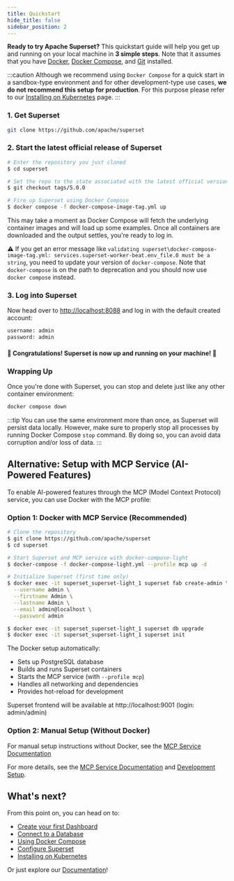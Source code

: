 ```yaml
---
title: Quickstart
hide_title: false
sidebar_position: 2
---
```


**Ready to try Apache Superset?** This quickstart guide will help you
get up and running on your local machine in **3 simple steps**. Note that
it assumes that you have [Docker](https://www.docker.com),
[Docker Compose](https://docs.docker.com/compose/), and
[Git](https://git-scm.com/) installed.

:::caution
Although we recommend using `Docker Compose` for a quick start in a sandbox-type
environment and for other development-type use cases, **we
do not recommend this setup for production**. For this purpose please
refer to our
[Installing on Kubernetes](/docs/installation/kubernetes/)
page.
:::

### 1. Get Superset

```bash
git clone https://github.com/apache/superset
```

### 2. Start the latest official release of Superset

```bash
# Enter the repository you just cloned
$ cd superset

# Set the repo to the state associated with the latest official version
$ git checkout tags/5.0.0

# Fire up Superset using Docker Compose
$ docker compose -f docker-compose-image-tag.yml up
```

This may take a moment as Docker Compose will fetch the underlying
container images and will load up some examples. Once all containers
are downloaded and the output settles, you're ready to log in.

⚠️ If you get an error message like `validating superset\docker-compose-image-tag.yml: services.superset-worker-beat.env_file.0 must be a string`, you need to update your version of `docker-compose`.
Note that `docker-compose` is on the path to deprecation and you should now use `docker compose` instead.

### 3. Log into Superset

Now head over to [http://localhost:8088](http://localhost:8088) and log in with the default created account:

```bash
username: admin
password: admin
```

#### 🎉 Congratulations! Superset is now up and running on your machine! 🎉

### Wrapping Up

Once you're done with Superset, you can stop and delete just like any other container environment:

```bash
docker compose down
```

:::tip
You can use the same environment more than once, as Superset will persist data locally. However, make sure to properly stop all
processes by running Docker Compose `stop` command. By doing so, you can avoid data corruption and/or loss of data.
:::

## Alternative: Setup with MCP Service (AI-Powered Features)

To enable AI-powered features through the MCP (Model Context Protocol) service, you can use Docker with the MCP profile:

### Option 1: Docker with MCP Service (Recommended)

```bash
# Clone the repository
$ git clone https://github.com/apache/superset
$ cd superset

# Start Superset and MCP service with docker-compose-light
$ docker-compose -f docker-compose-light.yml --profile mcp up -d

# Initialize Superset (first time only)
$ docker exec -it superset_superset-light_1 superset fab create-admin \
  --username admin \
  --firstname Admin \
  --lastname Admin \
  --email admin@localhost \
  --password admin

$ docker exec -it superset_superset-light_1 superset db upgrade
$ docker exec -it superset_superset-light_1 superset init
```

The Docker setup automatically:
- Sets up PostgreSQL database
- Builds and runs Superset containers
- Starts the MCP service (with `--profile mcp`)
- Handles all networking and dependencies
- Provides hot-reload for development

Superset frontend will be available at http://localhost:9001 (login: admin/admin)

### Option 2: Manual Setup (Without Docker)

For manual setup instructions without Docker, see the [MCP Service Documentation](/docs/configuration/mcp-service#option-2-manual-setup)

For more details, see the [MCP Service Documentation](/docs/configuration/mcp-service) and [Development Setup](/docs/contributing/development).

## What's next?

From this point on, you can head on to:

- [Create your first Dashboard](/docs/using-superset/creating-your-first-dashboard)
- [Connect to a Database](/docs/configuration/databases)
- [Using Docker Compose](/docs/installation/docker-compose)
- [Configure Superset](/docs/configuration/configuring-superset/)
- [Installing on Kubernetes](/docs/installation/kubernetes/)

Or just explore our [Documentation](https://superset.apache.org/docs/intro)!
